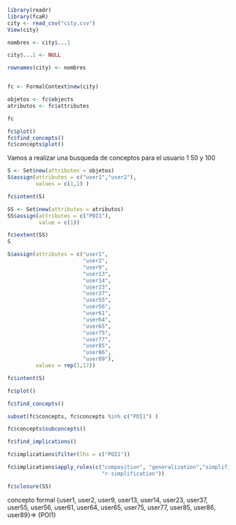 ```r
library(readr)
library(fcaR)
city <- read_csv("city.csv")
View(city)

nombres <- city$...1

city$...1 <- NULL

rownames(city) <- nombres


fc <- FormalContext$new(city)

objetos <- fc$objects
atributos <- fc$attributes

fc

fc$plot()
fc$find_concepts()
fc$concepts$plot()
```

Vamos a realizar una busqueda de conceptos para el usuario 1 50 y 100

```r
S <- Set$new(attributes = objetos)
S$assign(attributes = c("user1","user2"),
         values = c(1,1) )

fc$intent(S)

SS <- Set$new(attributes = atributos)
SS$assign(attributes = c("POI1"),
          value = c(1))

fc$extent(SS)
S

S$assign(attributes = c("user1",
                        "user2",
                        "user9",
                        "user13",
                        "user14",
                        "user23",
                        "user37",
                        "user55",
                        "user56",
                        "user61",
                        "user64",
                        "user65",
                        "user75",
                        "user77",
                        "user85",
                        "user86",
                        "user89"),
         values = rep(1,17))

fc$intent(S)

fc$plot()

fc$find_concepts()

subset(fc$concepts, fc$concepts %in% c("POI1") )

fc$concepts$subconcepts()

fc$find_implications()

fc$implications$filter(lhs = c("POI1"))

fc$implications$apply_rules(c("composition", "generalization","simplification",
                              "r-simplification"))

fc$closure(SS)
```
concepto formal {user1, user2, user9, user13, user14, user23, user37, user55, user56, user61, user64, user65, user75,
  user77, user85, user86, user89}=> {POI1}